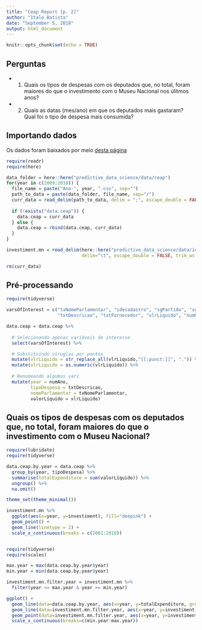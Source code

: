 ```yaml
---
title: "Ceap Report [p. 2]"
author: "Italo Batista"
date: "September 5, 2018"
output: html_document
---
```


```r
knitr::opts_chunk$set(echo = TRUE)
```

## Perguntas
- 1. Quais os tipos de despesas com os deputados que, no total, foram maiores do que o investimento com o Museu Nacional nos úlitmos anos?  
- 2. Quais as datas (mes/ano) em que os deputados mais gastaram? Qual foi o tipo de despesa mais consumida?  

## Importando dados

Os dados foram baixados por meio [desta página](http://www2.camara.leg.br/transparencia/cota-para-exercicio-da-atividade-parlamentar/dados-abertos-cota-parlamentar)

```r
require(readr)
require(here)

data_folder = here::here("predictive_data_science/data/ceap")
for(year in c(2009:2018)) {
  file_name = paste("Ano-", year, ".csv", sep="")
  path_to_data = paste(data_folder, file_name, sep="/")
  curr_data = read_delim(path_to_data, delim = ";", escape_double = FALSE, trim_ws = TRUE)
  
  if (!exists("data.ceap")) {
    data.ceap = curr_data
  } else {
    data.ceap = rbind(data.ceap, curr_data)
  }
}

investiment.mn = read_delim(here::here("predictive_data_science/data/investimento-mn.csv"), 
                            delim="\t", escape_double = FALSE, trim_ws = TRUE)

rm(curr_data)
```


## Pré-processando

```r
require(tidyverse)

varsOfInterest = c("txNomeParlamentar", "idecadastro", "sgPartido", "sgUF", 
                   "txtDescricao", "txtFornecedor", "vlrLiquido", "numMes", "numAno")

data.ceap = data.ceap %>%
  
  # Selecionando apenas variáveis de interesse  
  select(varsOfInterest) %>%

  # Substituindo víruglas por pontos
  mutate(vlrLiquido = str_replace_all(vlrLiquido,"[[:punct:]]", ".")) %>%
  mutate(vlrLiquido = as.numeric(vlrLiquido)) %>%
  
  # Renomeando algumas vars
  mutate(year = numAno,
         tipoDespesa = txtDescricao,
         nomeParlamentar = txNomeParlamentar,
         valorLíquido = vlrLiquido) 
```

## Quais os tipos de despesas com os deputados que, no total, foram maiores do que o investimento com o Museu Nacional?

```r
require(lubridate)
require(tidyverse)

data.ceap.by.year = data.ceap %>%
  group_by(year, tipoDespesa) %>%
  summarise(totalExpenditure = sum(valorLíquido)) %>%
  ungroup() %>%
  na.omit()
```

```r
theme_set(theme_minimal())
```

```r
investiment.mn %>%
  ggplot(aes(x=year, y=investiment), fill="deepink") +
  geom_point() + 
  geom_line(linetype = 2) +
  scale_x_continuous(breaks = c(2001:2018))
```

```r

```

```r
require(tidyverse)
require(scales)

max.year = max(data.ceap.by.year$year)
min.year = min(data.ceap.by.year$year)

investiment.mn.filter.year = investiment.mn %>%
  filter(year <= max.year & year >= min.year)

ggplot() +
  geom_line(data=data.ceap.by.year, aes(x=year, y=totalExpenditure, group=tipoDespesa), linetype = 2, size=0.3) +
  geom_line(data=investiment.mn.filter.year, aes(x=year, y=investiment), color="red") +
  geom_point(data=investiment.mn.filter.year, aes(x=year, y=investiment), alpha=0.3) + 
  scale_x_continuous(breaks=c(min.year:max.year))

```

```r

```

```r

```